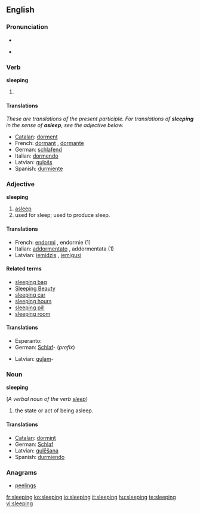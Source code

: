 ==English==

===Pronunciation===
* {{audio|en-us-sleeping.ogg|Audio (US)}}

* {{rhymes|iːpɪŋ}}

===Verb===
'''sleeping'''

# {{present participle of|sleep}}

====Translations====
''These are translations of the present participle.  For translations of '''sleeping''' in the sense of '''asleep''', see the adjective below.''
* [[Catalan]]: [[dorment]]
* French: [[dormant]] {{m}}, [[dormante]] {{f}}
* German: [[schlafend]]
* Italian: [[dormendo]]
* Latvian: [[guļošs]]
* Spanish: [[durmiente]]

<!-- These translations are OK but could mislead the user into using them when the adjective is required.  How can we signpost this?  See Talk page. -->

===Adjective===
'''sleeping'''

# [[asleep]]
# used for sleep; used to produce sleep.

====Translations====
* French: [[endormi]] {{m}}, endormie {{f}} (1)
* Italian: [[addormentato]] {{m}}, addormentata {{f}} (1)
* Latvian: [[iemidzis]] {{m}}, [[iemigusi]] {{f}}

====Related terms====
* [[sleeping bag]]
* [[Sleeping Beauty]]
* [[sleeping car]]
* [[sleeping hours]]
* [[sleeping pill]]
* [[sleeping room]]

====Translations====
{{trans-top}}
* Esperanto: {{t|eo|dormanta}}
* German: [[Schlaf]]- (''prefix'')
{{trans-mid}}
* Latvian: [[guļam]]-
{{trans-bottom}}

===Noun===
'''sleeping'''

(''A verbal noun of the verb [[sleep]]'')

# the state or act of being asleep.

====Translations====
* [[Catalan]]: [[dormint]]
* German: [[Schlaf]] {{m}}
* Latvian: [[gulēšana]] {{f}}
* Spanish: [[durmiendo]]

===Anagrams===
* [[peelings]]

[[fr:sleeping]]
[[ko:sleeping]]
[[io:sleeping]]
[[it:sleeping]]
[[hu:sleeping]]
[[te:sleeping]]
[[vi:sleeping]]